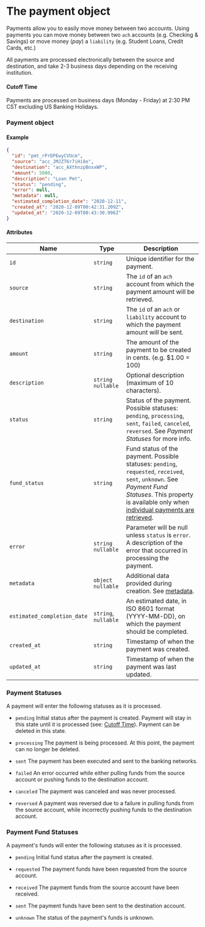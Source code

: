 # The payment object

Payments allow you to easily move money between two accounts. Using payments you can move money between two `ach` accounts (e.g. Checking & Savings) or move money (_pay_) a `liability` (e.g. Student Loans, Credit Cards, etc.)

All payments are processed electronically between the source and destination, and take 2-3 business days depending on the receiving institution.

#### Cutoff Time
Payments are processed on business days (Monday - Friday) at 2:30 PM CST excluding US Banking Holidays.

### Payment object

#### Example

```json
{
  "id": "pmt_rPrDPEwyCVUcm",
  "source": "acc_JMJZT6r7iHi8e",
  "destination": "acc_AXthnzpBnxxWP",
  "amount": 5000,
  "description": "Loan Pmt",
  "status": "pending",
  "error": null,
  "metadata": null,
  "estimated_completion_date": "2020-12-11",
  "created_at": "2020-12-09T00:42:31.209Z",
  "updated_at": "2020-12-09T00:43:30.996Z"
}
```

#### Attributes

| Name                        | Type                 | Description                                                                                                                                                                                                                                |
|-----------------------------|----------------------|--------------------------------------------------------------------------------------------------------------------------------------------------------------------------------------------------------------------------------------------|
| `id`                        | `string`             | Unique identifier for the payment.                                                                                                                                                                                                         |
| `source`                    | `string`             | The `id` of an `ach` account from which the payment amount will be retrieved.                                                                                                                                                              |
| `destination`               | `string`             | The `id` of an `ach` or `liability` account to which the payment amount will be sent.                                                                                                                                                      |
| `amount`                    | `string`             | The amount of the payment to be created in cents. (e.g. $1.00 = 100)                                                                                                                                                                       |
| `description`               | `string` `nullable`  | Optional description (maximum of 10 characters).                                                                                                                                                                                           |
| `status`                    | `string`             | Status of the payment. Possible statuses: `pending`, `processing`, `sent`, `failed`, `canceled`, `reversed`. See *Payment Statuses* for more info.                                                                                         |
| `fund_status`               | `string`             | Fund status of the payment. Possible statuses: `pending`, `requested`, `received`, `sent`, `unknown`. See *Payment Fund Statuses*.  This property is available only when [individual payments are retrieved](/api/core/payments/retrieve). |
| `error`                     | `string` `nullable`  | Parameter will be null unless `status` is `error`. A description of the error that occurred in processing the payment.                                                                                                                     |
| `metadata`                  | `object` `nullable`  | Additional data provided during creation. See [metadata](/api/metadata).                                                                                                                                                                   |
| `estimated_completion_date` | `string`, `nullable` | An estimated date, in ISO 8601 format (YYYY-MM-DD), on which the payment should be completed.                                                                                                                                              |
| `created_at`                | `string`             | Timestamp of when the payment was created.                                                                                                                                                                                                 |
| `updated_at`                | `string`             | Timestamp of when the payment was last updated.                                                                                                                                                                                            |
### Payment Statuses

A payment will enter the following statuses as it is processed.

* `pending`
Initial status after the payment is created. Payment will stay in this state until it is
processed (see: [Cutoff Time](#cutoff-time)). Payment can be deleted in this state.

* `processing`
The payment is being processed. At this point, the payment can no longer be deleted.

* `sent`
The payment has been executed and sent to the banking networks.

* `failed`
An error occurred while either pulling funds from the source account or
pushing funds to the destination account.

* `canceled`
The payment was canceled and was never processed.

* `reversed`
A payment was reversed due to a failure in pulling
funds from the source account, while incorrectly pushing
funds to the destination account.

### Payment Fund Statuses

A payment's funds will enter the following statuses as it is processed.

* `pending`
Initial fund status after the payment is created.

* `requested`
The payment funds have been requested from the source account.

* `received`
The payment funds from the source account have been received.

* `sent`
The payment funds have been sent to the destination account.

* `unknown`
The status of the payment's funds is unknown.



